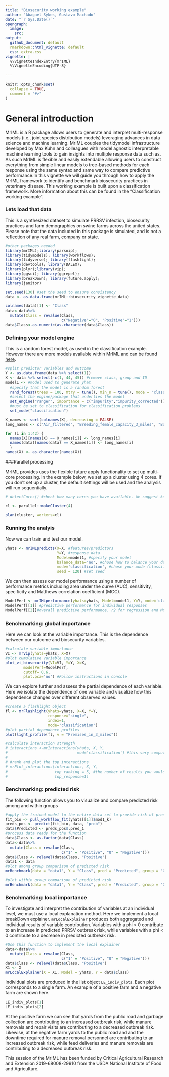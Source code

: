 ```yaml
---
title: "Biosecurity working example"
author: "Abagael Sykes, Gustavo Machado"
date: "`r Sys.Date()`"
opengraph:
  image:
    src: 
output:
  github_document: default
  rmarkdown::html_vignette: default
  css: extra.css
vignette: |
  %\VignetteIndexEntry{mrIML}
  %\VignetteEncoding{UTF-8}

---
```

```r
knitr::opts_chunk$set(
  collapse = TRUE,
  comment = "#>"
)
```
# General introduction

MrIML is a R package allows users to generate and interpret multi-response models (i.e., joint species distribution models) leveraging advances in data science and machine learning. MrIML couples the tidymodel infrastructure developed by Max Kuhn and colleagues with model agnostic interpretable machine learning tools to gain insights into multiple response data such as. As such MrIML is flexible and easily extendable allowing users to construct everything from simple linear models to tree-based methods for each response using the same syntax and same way to compare predictive performance.In this vignette we will guide you through how to apply the MrIML framework to identify and benchmark biosecurity practices in veterinary disease. 
This working example is built upon a classification framework. More information about this can be found in the "Classification working example". 

### Lets load that data
This is a synthesized dataset to simulate PRRSV infection, biosecurity practices and farm demographics on swine farms across the united states. 
Please note that the data included in this package is simulated, and is not a reflection of any real farm, company or state. 
```r
#other packages needed
library(mrIML);library(parsnip);
library(tidymodels); library(workflows);
library(tidyverse); library(flashlight);
library(devtools); library(DALEX); 
library(plyr);library(vip);
library(ggsci); library(ggrepel);
library(breakDown); library(future.apply);
library(janitor)

set.seed(130) #set the seed to ensure consistency
data <- as.data.frame(mrIML::biosecurity_vignette_data)
```

```r
colnames(data)[1] <- "Class"
data<-data%>%
  mutate(Class = revalue(Class,
                         c("Negative"="0", "Positive"="1"))) 
data$Class<-as.numeric(as.character(data$Class))
```

### Defining your model engine
This is a random forest model, as used in the classification example. However there are more models available within MrIML and can be found [here](https://www.tidymodels.org/find/). 
```r
#split predictor variables and outcome
Y <- as.data.frame(data %>% select(1))
X <- data %>% select(-c(1, 44, 45)) #remove class, group and ID
model1 <- #model used to generate yhat
  #specify that the model is a random forest
  rand_forest(trees = 100, mtry = tune(), min_n = tune(), mode = "classification") %>% 
  #select the engine/package that underlies the model
  set_engine("ranger", importance = c("impurity","impurity_corrected")) %>%
  #must be set to classification for classification problems
  set_mode("classification")
```

```r
X_names <- sort(colnames(X), decreasing = FALSE)
long_names <- c("Air_filtered", "Breeding_female_capacity_3_miles", "Boar_capacity_3_miles", "Breeding_replacement_deliveries", "Cull_breeding_animals_hauls", "On_farm_employees", "Dead_disposal_method", "Other_farms_disease_status_known", "Manure_removal_equipment_downtime", "Employee_exit_re_entries", "Other_farms_same_system", "Entry_of_pork_products", "Forested_area", "Finishing_pig_capacity_3_miles", "Feed_deliveries", "Propane_fuel_deliveries", "Gilt_capacity_3_miles", "Genetic_multiplication_site", "Others_using_cull_animal_trailer", "Others_using_weaned_animal_trailer", "Manure_removal_personnel_downtime", "Manure_removals", "Garbage_collections", "Grass_mowing", "Nursery_pig_capactiy_3_miles", "Others_using_breeding_replacement_trailer", "PRRSV_positive_animals_on_cull_breeding_trailer", "PRRSV_positive_animals_on_cull_weaned_trailer", "Removals_of_dead", "Repair_personnel_visits", "Others_with_same_semen_delivery", "Show_capacity_3_miles", "Premises_in_3_miles", "Topography", "Employee_turnover", "Vehicle_entrances", " Veterinarians_managers_downtime", "Veterinarian_manager_visits", "Weaned_animal_hauls", "Wean_to_finish_capacity_3_miles", "Yards_to_public_road", "Snow_removal")

for (i in 1:42) {
  names(X)[names(X) == X_names[i]] <- long_names[i]
  names(data)[names(data) == X_names[i]] <- long_names[i]
  }
names(X) <- as.character(names(X))
```

###Parallel processing

MrIML provides uses the flexible future apply functionality to set up multi-core processing. In the example below, we set up a cluster using 4 cores. If you don't set up a cluster, the default settings will be used and the analysis will run sequentially.

```r
# detectCores() #check how many cores you have available. We suggest keeping one core free for internet browsing etc.

cl <- parallel::makeCluster(4)

plan(cluster, workers=cl)

```

### Running the analyis
Now we can train and test our model.
```r
yhats <- mrIMLpredicts(X=X, #features/predictors 
                       Y=Y, #response data
                       Model=model1, #specify your model
                       balance_data='no', #chose how to balance your data 
                       mode='classification', #chose your mode (classification versus regression)
                       seed = 120) #set seed
```
We can then assess our model performance using a number of performance metrics including area under the curve (AUC), sensitivity, specificity and Matthews correlation coefficient (MCC).
```r
ModelPerf <- mrIMLperformance(yhats=yhats, Model=model1, Y=Y, mode='classification')
ModelPerf[[1]] #predictive performance for individual responses 
ModelPerf[[2]]#overall predictive performance. r2 for regression and MCC for classification
```

### Benchmarking: global importance
Here we can look at the variable importance. This is the dependence between our outcome and biosecurity variables. 
```r
#calculate variable importance
VI <- mrVip(yhats=yhats, X=X)
#plot cumulative variable importance 
plot_vi_biosecurity(VI=VI, Y=Y, X=X,
        modelPerf=ModelPerf,
        cutoff= 0.6,
        plot.pca='no') #Follow instructions in console
```
We can explore further and assess the partial dependence of each variable. Here we isolate the dependence of one variable and visualize how this dependence changes over different observed values.
```r
#create a flashlight object
fl <- mrFlashlight(yhats=yhats, X=X, Y=Y, 
                   response="single", 
                   index=1,
                   mode='classification') 
#plot partial dependence profiles
plot(light_profile(fl, v = "Premises_in_3_miles")) 
```

```r
#calculate interaction strength
# interactions <-mrInteractions(yhats, X, Y,
#                               mod='classification') #this very computer intensive
# 
# #rank and plot the top interactions
# mrPlot_interactions(interactions, X, Y,
#                     top_ranking = 5, #the number of results you would like to plot 
#                     top_response=1) 
```

### Benchmarking: predicted risk
The following function allows you to visualize and compare predicted risk among and within groups 
```r
#apply the trained model to the entire data set to provide risk of predicted outbreak
fit_bio <- pull_workflow_fit(yhats[[1]]$mod1_k)
preds_pos <- predict(fit_bio, data, "prob")
data$Predicted <- preds_pos$.pred_1
#process data ready for the function
data$Class <- as.factor(data$Class)
data<-data%>%
  mutate(Class = revalue(Class,
                         c("1" = "Positive", "0" = "Negative"))) 
data$Class <- relevel(data$Class, "Positive")
data1 <- data
#plot among group comparison of predicted risk
mrBenchmark(data = "data1", Y = "Class", pred = "Predicted", group = "Group", type = "external") 
```
```r
#plot within group comparison of predicted risk
mrBenchmark(data = "data1", Y = "Class", pred = "Predicted", group = "Group", label_by = "ID", type = "internal") 
```

### Benchmarking: local importance 
To investigate and interpret the contribution of variables at an individual level, we must use a local explanation method. Here we implement a local breakDown explainer. `mrLocalExplainer` produces both aggregated and individual results of variable contribution. Variables with a phi > 0 contribute to an increase in predicted PRRSV outbreak risk, while variables with a phi < 0 contribute to a decrease in predicted outbreak risk. 
```r
#Use this function to implement the local explainer 
data<-data%>%
  mutate(Class = revalue(Class,
                         c("1" = "Positive", "0" = "Negative"))) 
data$Class <- relevel(data$Class, "Positive")
X1 <- X
mrLocalExplainer(X = X1, Model = yhats, Y = data$Class)
```

Individual plots are produced in the list object `LE_indiv_plots`. Each plot corresponds to a single farm. An example of a positive farm and a negative farm are shown here. 
```r
LE_indiv_plots[1]
LE_indiv_plots[2]
```
At the positive farm we can see that yards from the public road and garbage collection are contributing to an increased outbreak risk, while manure removals and repair visits are contributing to a decreased outbreak risk. 
Likewise, at the negative farm yards to the public road and and the downtime required for manure removal personnel are contributing to an increased outbreak risk, while feed deliveries and manure removals are contributing to a decreased outbreak risk. 

This session of the MrIML has been funded by Critical Agricultural Research and Extension 2019-68008-29910 from the USDA National Institute of Food and Agriculture.
